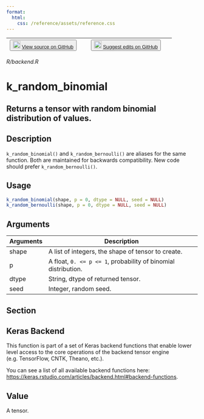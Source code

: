 ```yaml
---
format:
  html:
    css: /reference/assets/reference.css
---
```


| <button class="button"> ![](/reference/assets/GitHub-Mark-32px.png){width="20"} [View source on GitHub](https://github.com/rstudio/keras//blob/main/R/backend.R) </button> | <button class="button"> ![](/reference/assets/GitHub-Mark-32px.png){width="20"} [Suggest edits on GitHub](https://github.com/rstudio/keras//edit/main/R/backend.R) </button> |
|:------------------------------:|:--------------------------------------:|

*R/backend.R*

# k_random_binomial

## Returns a tensor with random binomial distribution of values.

## Description
`k_random_binomial()` and `k_random_bernoulli()` are aliases for the same function. Both are maintained for backwards compatibility. New code should prefer `k_random_bernoulli()`. 


## Usage
```r
k_random_binomial(shape, p = 0, dtype = NULL, seed = NULL) 
k_random_bernoulli(shape, p = 0, dtype = NULL, seed = NULL) 
```

## Arguments
|Arguments|Description|
|---|---|
| shape | A list of integers, the shape of tensor to create. |
| p | A float, `0. <= p <= 1`, probability of binomial distribution. |
| dtype | String, dtype of returned tensor. |
| seed | Integer, random seed. |


## Section

## Keras Backend

This function is part of a set of Keras backend functions that enable lower level access to the core operations of the backend tensor engine (e.g. TensorFlow, CNTK, Theano, etc.). 

You can see a list of all available backend functions here: [https://keras.rstudio.com/articles/backend.html#backend-functions](https://keras.rstudio.com/articles/backend.html#backend-functions). 

## Value
A tensor. 




